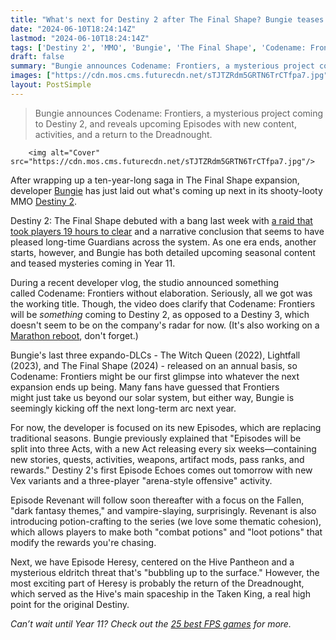 ```yaml
---
title: "What's next for Destiny 2 after The Final Shape? Bungie teases Year 11 with Codename: Frontiers"
date: "2024-06-10T18:24:14Z"
lastmod: "2024-06-10T18:24:14Z"
tags: ['Destiny 2', 'MMO', 'Bungie', 'The Final Shape', 'Codename: Frontiers', 'Vex', 'Fallen', 'Hive', 'The Taken King', 'FPS']
draft: false
summary: "Bungie announces Codename: Frontiers, a mysterious project coming to Destiny 2, and reveals upcoming Episodes with new content, activities, and a return to the Dreadnought."
images: ["https://cdn.mos.cms.futurecdn.net/sTJTZRdm5GRTN6TrCTfpa7.jpg"]
layout: PostSimple
---
```

> Bungie announces Codename: Frontiers, a mysterious project coming to Destiny 2, and reveals upcoming Episodes with new content, activities, and a return to the Dreadnought.


        <img alt="Cover" src="https://cdn.mos.cms.futurecdn.net/sTJTZRdm5GRTN6TrCTfpa7.jpg"/>
        
After wrapping up a ten-year-long saga in The Final Shape expansion, developer [Bungie](https://www.gamesradar.com/tag/bungie/) has just laid out what's coming up next in its shooty-looty MMO [Destiny 2](https://www.gamesradar.com/destiny-2-guide-walkthrough/).

Destiny 2: The Final Shape debuted with a bang last week with [a raid that took players 19 hours to clear](https://www.gamesradar.com/games/destiny/destiny-2-the-final-shapes-raid-race-is-finally-over-after-19-hours-making-it-the-mmos-longest-first-clear-ever-and-finally-breaking-a-record-held-for-6-years/) and a narrative conclusion that seems to have pleased long-time Guardians across the system. As one era ends, another starts, however, and Bungie has both detailed upcoming seasonal content and teased mysteries coming in Year 11.

During a recent developer vlog, the studio announced something called Codename: Frontiers without elaboration. Seriously, all we got was the working title. Though, the video does clarify that Codename: Frontiers will be *something* coming to Destiny 2, as opposed to a Destiny 3, which doesn't seem to be on the company's radar for now. (It's also working on a [Marathon reboot](https://www.gamesradar.com/marathon-guide/), don't forget.)

Bungie's last three expando-DLCs - The Witch Queen (2022), Lightfall (2023), and The Final Shape (2024) - released on an annual basis, so Codename: Frontiers might be our first glimpse into whatever the next expansion ends up being. Many fans have guessed that Frontiers might just take us beyond our solar system, but either way, Bungie is seemingly kicking off the next long-term arc next year.

For now, the developer is focused on its new Episodes, which are replacing traditional seasons. Bungie previously explained that "Episodes will be split into three Acts, with a new Act releasing every six weeks—containing new stories, quests, activities, weapons, artifact mods, pass ranks, and rewards." Destiny 2's first Episode Echoes comes out tomorrow with new Vex variants and a three-player "arena-style offensive" activity.

Episode Revenant will follow soon thereafter with a focus on the Fallen, "dark fantasy themes," and vampire-slaying, surprisingly. Revenant is also introducing potion-crafting to the series (we love some thematic cohesion), which allows players to make both "combat potions" and "loot potions" that modify the rewards you're chasing.

Next, we have Episode Heresy, centered on the Hive Pantheon and a mysterious eldritch threat that's "bubbling up to the surface." However, the most exciting part of Heresy is probably the return of the Dreadnought, which served as the Hive's main spaceship in the Taken King, a real high point for the original Destiny.

*Can’t wait until Year 11? Check out the *[<em>25 best FPS games</em>](https://www.gamesradar.com/best-fps-games/)* for more.*
        